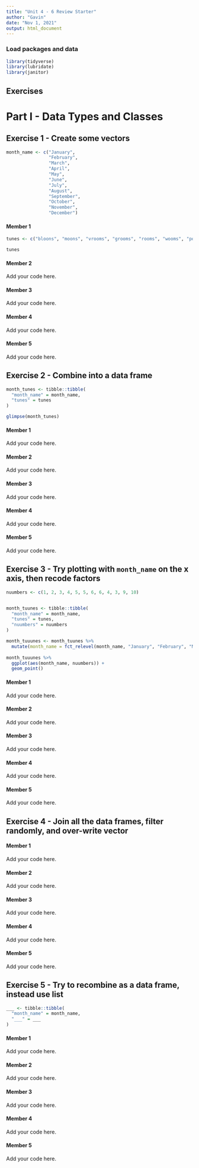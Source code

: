 ```yaml
---
title: "Unit 4 - 6 Review Starter"
author: "Gavin"
date: "Nov 1, 2021"
output: html_document
---
```


### Load packages and data

```r
library(tidyverse) 
library(lubridate)
library(janitor)
```

## Exercises

# Part I - Data Types and Classes

## Exercise 1 - Create some vectors

```r
month_name <- c("January", 
                "February",
                "March",
                "April",
                "May",
                "June",
                "July",
                "August",
                "September",
                "October",
                "November",
                "December")
```

#### Member 1

```r

tunes <- c("bloons", "moons", "vrooms", "grooms", "rooms", "wooms", "pooms", "zooms", "looms", "quooms", "noons", "booms")

tunes
```


#### Member 2

Add your code here.

#### Member 3

Add your code here.

#### Member 4

Add your code here.

#### Member 5

Add your code here.

## Exercise 2 - Combine into a data frame

```r
month_tunes <- tibble::tibble(
  "month_name" = month_name,
  "tunes" = tunes
)

glimpse(month_tunes)
```

#### Member 1

Add your code here.

#### Member 2

Add your code here.

#### Member 3

Add your code here.

#### Member 4

Add your code here.

#### Member 5

Add your code here.

## Exercise 3 - Try plotting with `month_name` on the x axis, then recode factors


```r
nuumbers <- c(1, 2, 3, 4, 5, 5, 6, 6, 4, 3, 9, 10)


month_tuunes <- tibble::tibble(
  "month_name" = month_name,
  "tunes" = tunes, 
  "nuumbers" = nuumbers
)
```



```r
 
month_tuuunes <- month_tuunes %>% 
  mutate(month_name = fct_relevel(month_name, "January", "February", "March", "April", "May", "June", "July", "August", "September", "October", "November", "December"))
    
month_tuuunes %>% 
  ggplot(aes(month_name, nuumbers)) +
  geom_point()

```


#### Member 1

Add your code here.

#### Member 2

Add your code here.

#### Member 3

Add your code here.

#### Member 4

Add your code here.

#### Member 5

Add your code here.

## Exercise 4 - Join all the data frames, filter randomly, and over-write vector

#### Member 1

Add your code here.

#### Member 2

Add your code here.

#### Member 3

Add your code here.

#### Member 4

Add your code here.

#### Member 5

Add your code here.

## Exercise 5 - Try to recombine as a data frame, instead use list

```r
___ <- tibble::tibble(
  "month_name" = month_name,
  "___" = ___
)
```

#### Member 1

Add your code here.

#### Member 2

Add your code here.

#### Member 3

Add your code here.

#### Member 4

Add your code here.

#### Member 5

Add your code here.
